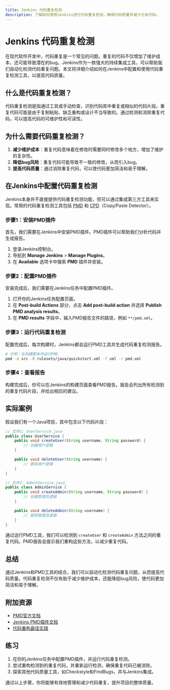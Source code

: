 ```yaml
---
title: Jenkins 代码重复检测
description: 了解如何使用Jenkins进行代码重复检测，确保代码质量并减少冗余代码。
---
```


# Jenkins 代码重复检测

在现代软件开发中，代码重复是一个常见的问题。重复的代码不仅增加了维护成本，还可能导致潜在的bug。Jenkins作为一款强大的持续集成工具，可以帮助我们自动化检测代码重复问题。本文将详细介绍如何在Jenkins中配置和使用代码重复检测工具，以提高代码质量。

## 什么是代码重复检测？

代码重复检测是指通过工具或手动检查，识别代码库中重复或相似的代码片段。重复代码可能是由于复制粘贴、缺乏重构或设计不当导致的。通过检测和消除重复代码，可以提高代码的可维护性和可读性。

## 为什么需要代码重复检测？

1. **减少维护成本**：重复代码意味着在修改时需要同时修改多个地方，增加了维护的复杂性。
2. **降低bug风险**：重复代码可能导致不一致的修改，从而引入bug。
3. **提高代码质量**：通过消除重复代码，可以使代码更加简洁和易于理解。

## 在Jenkins中配置代码重复检测

Jenkins本身并不直接提供代码重复检测功能，但可以通过集成第三方工具来实现。常用的代码重复检测工具包括 [PMD](https://pmd.github.io/) 和 [CPD](https://pmd.github.io/pmd/pmd_userdocs_cpd.html)（Copy/Paste Detector）。

### 步骤1：安装PMD插件

首先，我们需要在Jenkins中安装PMD插件。PMD插件可以帮助我们分析代码并生成报告。

1. 登录Jenkins控制台。
2. 导航到 **Manage Jenkins** > **Manage Plugins**。
3. 在 **Available** 选项卡中搜索 **PMD** 插件并安装。

### 步骤2：配置PMD插件

安装完成后，我们需要在Jenkins任务中配置PMD插件。

1. 打开你的Jenkins任务配置页面。
2. 在 **Post-build Actions** 部分，点击 **Add post-build action** 并选择 **Publish PMD analysis results**。
3. 在 **PMD results** 字段中，输入PMD报告文件的路径，例如 `**/pmd.xml`。

### 步骤3：运行代码重复检测

配置完成后，每次构建时，Jenkins都会运行PMD工具并生成代码重复检测报告。

```bash
# 示例：在构建脚本中运行PMD
pmd -d src -R rulesets/java/quickstart.xml -f xml -r pmd.xml
```

### 步骤4：查看报告

构建完成后，你可以在Jenkins的构建页面查看PMD报告。报告会列出所有检测到的重复代码片段，并给出相应的建议。

## 实际案例

假设我们有一个Java项目，其中包含以下代码片段：

```java
// 文件1: UserService.java
public class UserService {
    public void createUser(String username, String password) {
        // 创建用户逻辑
    }

    public void deleteUser(String username) {
        // 删除用户逻辑
    }
}

// 文件2: AdminService.java
public class AdminService {
    public void createAdmin(String username, String password) {
        // 创建管理员逻辑
    }

    public void deleteAdmin(String username) {
        // 删除管理员逻辑
    }
}
```

通过运行PMD工具，我们可以检测到 `createUser` 和 `createAdmin` 方法之间的重复代码。PMD报告会提示我们重构这些方法，以减少重复代码。

## 总结

通过Jenkins和PMD工具的结合，我们可以自动化检测代码重复问题，从而提高代码质量。代码重复检测不仅有助于减少维护成本，还能降低bug风险，使代码更加简洁和易于理解。

## 附加资源

- [PMD官方文档](https://pmd.github.io/)
- [Jenkins PMD插件文档](https://plugins.jenkins.io/pmd/)
- [代码重构最佳实践](https://refactoring.guru/)

## 练习

1. 在你的Jenkins任务中配置PMD插件，并运行代码重复检测。
2. 尝试重构检测到的重复代码，并重新运行检测，确保重复代码已被消除。
3. 探索其他代码质量工具，如Checkstyle和FindBugs，并与Jenkins集成。

通过以上步骤，你将能够有效地管理和减少代码重复，提升项目的整体质量。